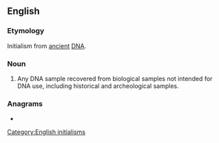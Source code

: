 {{also|adna|adná}}
==English==

===Etymology===
Initialism from [[ancient]] [[DNA]].

===Noun===
{{en-noun}}
{{wikipedia|ancient DNA}}
# {{lb|en|genetics}} Any DNA sample recovered from biological samples not intended for DNA use, including historical and archeological samples.

===Anagrams===
* {{anagrams|en|ANDA|Dana|NDAA|dana|dāna|nada}}

[[Category:English initialisms]]